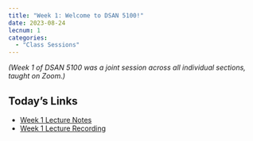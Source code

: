 ```yaml
---
title: "Week 1: Welcome to DSAN 5100!"
date: 2023-08-24
lecnum: 1
categories:
  - "Class Sessions"
---
```


*(Week 1 of DSAN 5100 was a joint session across all individual sections, taught on Zoom.)*

::: {.callout-note}

# Today's Links

* <a class="icon-link" href="https://jfh.georgetown.domains/dsan5100/slides/W01/notes.html" target="_blank"><i class="bi bi-journals pe-1"></i>Week 1 Lecture Notes</a>
* <a class="icon-link" href="https://georgetown.zoom.us/rec/play/zZvBLK3H175wk69lR6skKCFKGb_S6FmESIRxTu2SE7q7c8M0MnxbxYX46MO09-o2mg0biGBUiR1ZscXQ.1ARqgeDY-rdi5HfI?canPlayFromShare=true&from=share_recording_detail&continueMode=true&componentName=rec-play&originRequestUrl=https%3A%2F%2Fgeorgetown.zoom.us%2Frec%2Fshare%2FRgeOsCy5-XgXjeAkX94sZV8jD4vpXHGsTfG6mT02fRbHt3RLdsnQANR3izjsqDZ_.aollBOTov27FcoQX" target="_blank"><i class="bi bi-film pe-1"></i>Week 1 Lecture Recording</a>

:::
